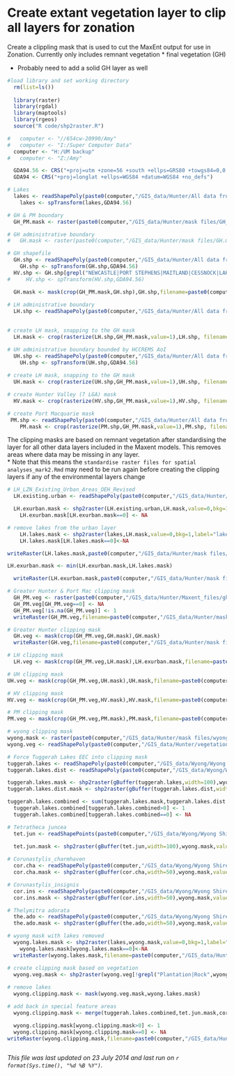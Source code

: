 Create extant vegetation layer to clip all layers for zonation
========================================================

Create a clippling mask that is used to cut the MaxEnt output for use in Zonation.  Currently only includes remnant vegetation 
* final vegetation (GH)

* Probably need to add a solid GH layer as well 

```r
#load library and set working directory
  rm(list=ls())
  
  library(raster)
  library(rgdal)
  library(maptools)
  library(rgeos)
  source("R code/shp2raster.R")

#   computer <- "//654cw-20990/Amy"
#   computer <- "I:/Super Computer Data"
  computer <- "H:/UM backup"
#   computer <- "Z:/Amy"

  GDA94.56 <- CRS("+proj=utm +zone=56 +south +ellps=GRS80 +towgs84=0,0,0,0,0,0,0 +units=m +no_defs")
  GDA94 <- CRS("+proj=longlat +ellps=WGS84 +datum=WGS84 +no_defs")

# Lakes
  lakes <- readShapePoly(paste0(computer,"/GIS_data/Hunter/All data from harddrive/Lakes/Lakes.shp"),proj4string=CRS("+proj=utm +zone=56 +south +ellps=aust_SA +units=m +no_defs"))
    lakes <- spTransform(lakes,GDA94.56)

# GH & PM boundary
  GH_PM.mask <- raster(paste0(computer,"/GIS_data/Hunter/mask files/GH_PM.mask.tif"))

# GH administrative boundary
#   GH.mask <- raster(paste0(computer,"/GIS_data/Hunter/mask files/GH.mask.tif"))

# GH shapefile
  GH.shp <- readShapePoly(paste0(computer,"/GIS_data/Hunter/All data from harddrive/From HCCREMS/Boundaries/AoI/HCCREMS_LGA.shp"),proj4=GDA94)
    GH.shp <- spTransform(GH.shp,GDA94.56)
  HV.shp <- GH.shp[grepl("NEWCASTLE|PORT STEPHENS|MAITLAND|CESSNOCK|LAKE MACQUARIE|WYONG|GOSFORD",GH.shp$lganame),]
#     HV.shp <- spTransform(HV.shp,GDA94.56)

  GH.mask <- mask(crop(GH_PM.mask,GH.shp),GH.shp,filename=paste0(computer,"/GIS_data/Hunter/mask files/GH.mask.tif"),overwrite=T)
  
# LH administrative boundary
  LH.shp <- readShapePoly(paste0(computer,"/GIS_data/Hunter/All data from harddrive/From DO/OEH_Lower_Hunter_18122012/Administrative/5_LGAs_StudyArea.shp"), proj4=GDA94.56)

  
# create LH mask, snapping to the GH mask
  LH.mask <- crop(rasterize(LH.shp,GH_PM.mask,value=1),LH.shp, filename=paste0(computer,"/GIS_data/Hunter/mask files/LH.mask.tif"),overwrite=T)

# UH administrative boundary bounded by HCCREMS AoI
  UH.shp <- readShapePoly(paste0(computer,"/GIS_data/Hunter/All data from harddrive/Upper Hunter Strategic Assessment Review/AoI/UHSA_StudyArea_within_HCCREMS.shp"),proj4=GDA94)
    UH.shp <- spTransform(UH.shp,GDA94.56)
  
# create LH mask, snapping to the GH mask
  UH.mask <- crop(rasterize(UH.shp,GH_PM.mask,value=1),UH.shp, filename=paste0(computer,"/GIS_data/Hunter/mask files/UH_HCCREMS.mask.tif"),overwrite=T)

# create Hunter Valley (7 LGA) mask
  HV.mask <- crop(rasterize(HV.shp,GH_PM.mask,value=1),HV.shp, filename=paste0(computer,"/GIS_data/Hunter/mask files/HV.mask.tif"),format="GTiff",overwrite=T)

# create Port Macquarie mask
 PM.shp <- readShapePoly(paste0(computer,"/GIS_data/Hunter/All data from harddrive/Port MacQuarie/PMHC LGA boundary.shp"))
    PM.mask <- crop(rasterize(PM.shp,GH_PM.mask,value=1),PM.shp, filename=paste0(computer,"/GIS_data/Hunter/mask files/PM.mask.tif"),format="GTiff",overwrite=T)
```

The clipping masks are based on remnant vegetation after standardising the layer for all other data layers included in the Maxent models.  This removes areas where data may be missing in any layer.  
* Note that this means the `standardise raster files for spatial analyses_mark2.Rmd` may need to be run again before creating the clipping layers if any of the environmental layers change

```r
# LH_LZN_Existing_Urban_Areas_OEH_Revised
  LH.existing.urban <- readShapePoly(paste0(computer,"/GIS_data/Hunter/All data from harddrive/From OEH/Raw data for RGP report/LH_LZN_Existing_Urban_Areas_OEH_Revised.shp"))

  LH.exurban.mask <- shp2raster(LH.existing.urban,LH.mask,value=0,bkg=1,label="LH.urban.mask",save=F)
    LH.exurban.mask[LH.exurban.mask==0] <- NA

# remove lakes from the urban layer
    LH.lakes.mask <- shp2raster(lakes,LH.mask,value=0,bkg=1,label="lakes",save=F)
    LH.lakes.mask[LH.lakes.mask==0]<-NA

writeRaster(LH.lakes.mask,paste0(computer,"/GIS_data/Hunter/mask files/LH.lakes.mask.tif"),overwrite=T)

LH.exurban.mask <- min(LH.exurban.mask,LH.lakes.mask)

  writeRaster(LH.exurban.mask,paste0(computer,"/GIS_data/Hunter/mask files/LH.urban.clipping.mask.tif"),overwrite=T)

# Greater Hunter & Port Mac clipping mask
  GH_PM.veg <- raster(paste0(computer,"/GIS_data/Hunter/Maxent_files/ghm.pm/environmental_data/standardised_rasters/final_vegetation.asc"),crs=GDA94.56)
  GH_PM.veg[GH_PM.veg==0] <- NA  
  GH_PM.veg[!is.na(GH_PM.veg)] <- 1
  writeRaster(GH_PM.veg,filename=paste0(computer,"/GIS_data/Hunter/mask files/GH_PM.clipping.mask.tif"),overwrite=T)

# Greater Hunter clipping mask
  GH.veg <- mask(crop(GH_PM.veg,GH.mask),GH.mask)
  writeRaster(GH.veg,filename=paste0(computer,"/GIS_data/Hunter/mask files/GH.clipping.mask.tif"),overwrite=T)

# LH clipping mask
  LH.veg <- mask(crop(GH_PM.veg,LH.mask),LH.exurban.mask,filename=paste0(computer,"/GIS_data/Hunter/mask files/LH.clipping.mask.tif"),overwrite=T)

# UH clipping mask
UH.veg <- mask(crop(GH_PM.veg,UH.mask),UH.mask,filename=paste0(computer,"/GIS_data/Hunter/mask files/UH_HCCREMS.clipping.mask.tif"),overwrite=T)

# HV clipping mask
HV.veg <- mask(crop(GH_PM.veg,HV.mask),HV.mask,filename=paste0(computer,"/GIS_data/Hunter/mask files/HV.clipping.mask.tif"),overwrite=T)

# PM clipping mask
PM.veg <- mask(crop(GH_PM.veg,PM.mask),PM.mask,filename=paste0(computer,"/GIS_data/Hunter/mask files/PM.clipping.mask.tif"),overwrite=T)

```

```r
# wyong clipping mask
wyong.mask <- raster(paste0(computer,"/GIS_data/Hunter/mask files/wyong.mask.tif"))
wyong.veg <- readShapePoly(paste0(computer,"/GIS_data/Hunter/vegetation/Vegetation2008_WSC_20140716.shp"),proj4string=GDA94.56)

# Force Tuggerah Lakes EEC into clipping mask
tuggerah.lakes <- readShapePoly(paste0(computer,"/GIS_data/Wyong/Wyong Shire Council Data/Species/TuggerahLakesSaltmarsh(EEC)_WSC_20140716.shp"),proj4string=GDA94.56)
tuggerah.lakes.dist <- readShapePoly(paste0(computer,"/GIS_data/Wyong/Wyong Shire Council Data/Species/TuggerahLakesSaltmarshDisturbedZone(EEC)_WSC_20140716.shp"),proj4string=GDA94.56)

tuggerah.lakes.mask <- shp2raster(gBuffer(tuggerah.lakes,width=100),wyong.mask,value=1,bkg=0,label="TuggerahLakesSaltmarsh(EEC)_WSC_20140716",save=F)
tuggerah.lakes.dist.mask <- shp2raster(gBuffer(tuggerah.lakes.dist,width=100),wyong.mask,value=0.5,bkg=0,label="TuggerahLakesSaltmarshDisturbedZone(EEC)_WSC_20140716",save=F)

tuggerah.lakes.combined <- sum(tuggerah.lakes.mask,tuggerah.lakes.dist.mask)
  tuggerah.lakes.combined[tuggerah.lakes.combined>0] <- 1
  tuggerah.lakes.combined[tuggerah.lakes.combined==0] <- NA

# Tetratheca juncea
  tet.jun <- readShapePoints(paste0(computer,"/GIS_data/Wyong/Wyong Shire Council Data/Species/Tetratheca_juncea_WSC_20140716.shp"),proj4string=GDA94.56)
  
  tet.jun.mask <- shp2raster(gBuffer(tet.jun,width=100),wyong.mask,value=1,bkg=NA,label="Tetratheca_juncea_WSC_20140716",save=F)

# Corunastylis_charmhaven
  cor.cha <- readShapePoly(paste0(computer,"/GIS_data/Wyong/Wyong Shire Council Data/Species/Corunastylis_charmhaven_WSC_20140804.shp"),proj4string=GDA94.56)
  cor.cha.mask <- shp2raster(gBuffer(cor.cha,width=50),wyong.mask,value=1,bkg=NA,label="Corunastylis_charmhaven_WSC_20140804",save=F)

# Corunastylis_insignis
  cor.ins <- readShapePoly(paste0(computer,"/GIS_data/Wyong/Wyong Shire Council Data/Species/Corunastylis_insignis_WSC_20140804.shp"),proj4string=GDA94.56)
  cor.ins.mask <- shp2raster(gBuffer(cor.ins,width=50),wyong.mask,value=1,bkg=NA,label="Corunastylis_insignis_WSC_20140804",save=F)

# Thelymitra adorata
  the.ado <- readShapePoly(paste0(computer,"/GIS_data/Wyong/Wyong Shire Council Data/Species/Thelymitra_adorata_WSC_20140804.shp"),proj4string=GDA94.56)
  the.ado.mask <- shp2raster(gBuffer(the.ado,width=50),wyong.mask,value=1,bkg=NA,label="Thelymitra_adorata_WSC_20140804",save=F)

# wyong mask with lakes removed
  wyong.lakes.mask <- shp2raster(lakes,wyong.mask,value=0,bkg=1,label="lakes",save=F)
    wyong.lakes.mask[wyong.lakes.mask==0]<-NA
  writeRaster(wyong.lakes.mask,filename=paste0(computer,"/GIS_data/Hunter/mask files/wyong.lakes.mask.tif"),format="GTiff",overwrite=T)

# create clipping mask based on vegetation
  wyong.veg.mask <- shp2raster(wyong.veg[!grepl("Plantation|Rock",wyong.veg$WYONG_VEG),],wyong.mask,label="WyongVeg2008",value=1,bkg=0,save = F)
  
# remove lakes
  wyong.clipping.mask <- mask(wyong.veg.mask,wyong.lakes.mask)

# add back in special feature areas
  wyong.clipping.mask <- merge(tuggerah.lakes.combined,tet.jun.mask,cor.cha.mask,the.ado.mask,wyong.clipping.mask)

  wyong.clipping.mask[wyong.clipping.mask>0] <- 1
  wyong.clipping.mask[wyong.clipping.mask==0] <- NA
writeRaster(wyong.clipping.mask,filename=paste0(computer,"/GIS_data/Hunter/mask files/wyong.clipping.mask.tif"),format="GTiff",overwrite=T)



```


*This file was last updated on 23 July 2014 and last run on `r format(Sys.time(), "%d %B %Y")`.*